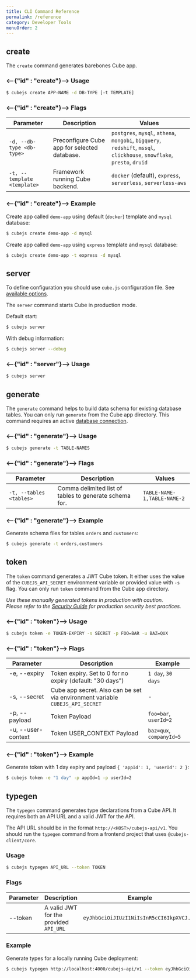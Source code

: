 ```yaml
---
title: CLI Command Reference
permalink: /reference
category: Developer Tools
menuOrder: 2
---
```


## create

The `create` command generates barebones Cube app.

### <--{"id" : "create"}--> Usage

```bash
$ cubejs create APP-NAME -d DB-TYPE [-t TEMPLATE]
```

### <--{"id" : "create"}--> Flags

| Parameter                   | Description                                  | Values                                                                                                                  |
| --------------------------- | -------------------------------------------- | ----------------------------------------------------------------------------------------------------------------------- |
| `-d, --db-type <db-type>`   | Preconfigure Cube app for selected database. | `postgres`, `mysql`, `athena`, `mongobi`, `bigquery`, `redshift`, `mssql`, `clickhouse`, `snowflake`, `presto`, `druid` |
| `-t, --template <template>` | Framework running Cube backend.              | `docker` (default), `express`, `serverless`, `serverless-aws`                                                           |

### <--{"id" : "create"}--> Example

Create app called `demo-app` using default (`docker`) template and `mysql`
database:

```bash
$ cubejs create demo-app -d mysql
```

Create app called `demo-app` using `express` template and `mysql` database:

```bash
$ cubejs create demo-app -t express -d mysql
```

## server

<WarningBox>

To define configuration you should use `cube.js` configuration file. See
[available options](/config).

</WarningBox>

The `server` command starts Cube in production mode.

Default start:

```bash
$ cubejs server
```

With debug information:

```bash
$ cubejs server --debug
```

### <--{"id" : "server"}--> Usage

```bash
$ cubejs server
```

## generate

The `generate` command helps to build data schema for existing database tables.
You can only run `generate` from the Cube app directory. This command requires an active [database connection](/config/databases).

### <--{"id" : "generate"}--> Usage

```bash
$ cubejs generate -t TABLE-NAMES
```

### <--{"id" : "generate"}--> Flags

| Parameter               | Description                                            | Values                      |
| ----------------------- | ------------------------------------------------------ | --------------------------- |
| `-t, --tables <tables>` | Comma delimited list of tables to generate schema for. | `TABLE-NAME-1,TABLE-NAME-2` |

### <--{"id" : "generate"}--> Example

Generate schema files for tables `orders` and `customers`:

```bash
$ cubejs generate -t orders,customers
```

## token

The `token` command generates a JWT Cube token. It either uses the value of the
`CUBEJS_API_SECRET` environment variable or provided value with `-s` flag. You
can only run `token` command from the Cube app directory.

_Use these manually generated tokens in production with caution._ <br/> _Please
refer to the [Security Guide](https://cube.dev/docs/security) for production
security best practices._

### <--{"id" : "token"}--> Usage

```bash
$ cubejs token -e TOKEN-EXPIRY -s SECRET -p FOO=BAR -u BAZ=QUX
```

### <--{"id" : "token"}--> Flags

| Parameter                                       | Description                                                                   | Example                                        |
| ----------------------------------------------- | ----------------------------------------------------------------------------- | ---------------------------------------------- |
| -e, --expiry &nbsp; &nbsp; &nbsp; &nbsp; &nbsp; | Token expiry. Set to 0 for no expiry (default: "30 days")                     | `1 day`, `30 days` &nbsp; &nbsp; &nbsp; &nbsp; |
| -s, --secret                                    | Cube app secret. Also can be set via environment variable `CUBEJS_API_SECRET` | -                                              |
| -p, --payload                                   | Token Payload                                                                 | `foo=bar`, `userId=2`                          |
| -u, --user-context                              | Token USER_CONTEXT Payload                                                    | `baz=qux`, `companyId=5`                       |

### <--{"id" : "token"}--> Example

Generate token with 1 day expiry and payload `{ 'appId': 1, 'userId': 2 }`:

```bash
$ cubejs token -e "1 day" -p appId=1 -p userId=2
```

## typegen

The `typegen` command generates type declarations from a Cube API. It requires
both an API URL and a valid JWT for the API.

The API URL should be in the format `http://<HOST>/cubejs-api/v1`. You should
run the `typegen` command from a frontend project that uses
`@cubejs-client/core`.

### Usage

```bash
$ cubejs typegen API_URL --token TOKEN
```

### Flags

| Parameter | Description                            | Example                                  |
| --------- | -------------------------------------- | ---------------------------------------- |
| --token   | A valid JWT for the provided `API_URL` | `eyJhbGciOiJIUzI1NiIsInR5cCI6IkpXVCJ...` |

### Example

Generate types for a locally running Cube deployment:

```bash
$ cubejs typegen http://localhost:4000/cubejs-api/v1 --token eyJhbGciOiJIUzI1NiIsInR5cCI6IkpXVCJ...
```
